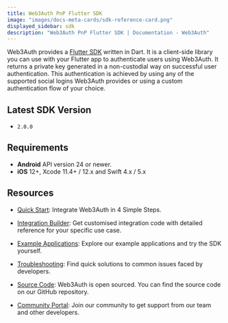 ```yaml
---
title: Web3Auth PnP Flutter SDK
image: "images/docs-meta-cards/sdk-reference-card.png"
displayed_sidebar: sdk
description: "Web3Auth PnP Flutter SDK | Documentation - Web3Auth"
---
```


Web3Auth provides a [Flutter SDK](https://github.com/Web3Auth/web3auth-flutter-sdk) written in Dart. It is a client-side library you can use with your
Flutter app to authenticate users using Web3Auth. It returns a private key generated in a non-custodial way on successful user authentication. This
authentication is achieved by using any of the supported social logins Web3Auth provides or using a custom authentication flow of your choice.

## Latest SDK Version

- `2.0.0`

## Requirements

- **Android** API version 24 or newer.
- **iOS** 12+, Xcode 11.4+ / 12.x and Swift 4.x / 5.x

## Resources

- [Quick Start](/quick-start?product=Plug+and+Play&sdk=Plug+and+Play+Flutter+SDK): Integrate Web3Auth in 4 Simple Steps.

- [Integration Builder](/integration-builder?lang=FLUTTER&chain=ETH&customAuth=NONE&mfa=DEFAULT&whitelabel=NO&web3AuthNetwork=TESTNET&evmFramework=WEB3&useModal=YES&rnMode=EXPO&stepIndex=0&stepIndex=0):
  Get customised integration code with detailed reference for your specific use case.

- [Example Applications](/examples?product=Plug+and+Play&sdk=Plug+and+Play+Flutter+SDK): Explore our example applications and try the SDK yourself.

- [Troubleshooting](/troubleshooting): Find quick solutions to common issues faced by developers.

- [Source Code](https://github.com/Web3Auth/web3auth-flutter-sdk/): Web3Auth is open sourced. You can find the source code on our GitHub repository.

- [Community Portal](https://community.web3auth.io): Join our community to get support from our team and other developers.
